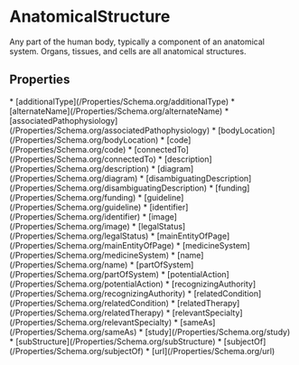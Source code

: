   
# AnatomicalStructure

Any part of the human body, typically a component of an anatomical system. Organs, tissues, and cells are all anatomical structures.

## Properties

<Grid>
* [additionalType](/Properties/Schema.org/additionalType)
* [alternateName](/Properties/Schema.org/alternateName)
* [associatedPathophysiology](/Properties/Schema.org/associatedPathophysiology)
* [bodyLocation](/Properties/Schema.org/bodyLocation)
* [code](/Properties/Schema.org/code)
* [connectedTo](/Properties/Schema.org/connectedTo)
* [description](/Properties/Schema.org/description)
* [diagram](/Properties/Schema.org/diagram)
* [disambiguatingDescription](/Properties/Schema.org/disambiguatingDescription)
* [funding](/Properties/Schema.org/funding)
* [guideline](/Properties/Schema.org/guideline)
* [identifier](/Properties/Schema.org/identifier)
* [image](/Properties/Schema.org/image)
* [legalStatus](/Properties/Schema.org/legalStatus)
* [mainEntityOfPage](/Properties/Schema.org/mainEntityOfPage)
* [medicineSystem](/Properties/Schema.org/medicineSystem)
* [name](/Properties/Schema.org/name)
* [partOfSystem](/Properties/Schema.org/partOfSystem)
* [potentialAction](/Properties/Schema.org/potentialAction)
* [recognizingAuthority](/Properties/Schema.org/recognizingAuthority)
* [relatedCondition](/Properties/Schema.org/relatedCondition)
* [relatedTherapy](/Properties/Schema.org/relatedTherapy)
* [relevantSpecialty](/Properties/Schema.org/relevantSpecialty)
* [sameAs](/Properties/Schema.org/sameAs)
* [study](/Properties/Schema.org/study)
* [subStructure](/Properties/Schema.org/subStructure)
* [subjectOf](/Properties/Schema.org/subjectOf)
* [url](/Properties/Schema.org/url)
</Grid>

